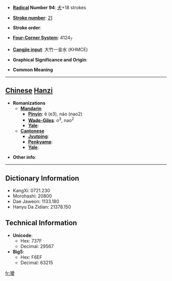 * '''[[Wiktionary:Chinese radical index| Radical]] Number 94''': [[Wiktionary:Chinese radical index 犬|犬]]+18 strokes

* '''[[Wiktionary:Chinese total strokes index|Stroke number]]''': [[Wiktionary:Chinese total strokes index 21|21]]

* '''Stroke order''': 

* '''[[Wiktionary:Chinese four corner index|Four-Corner System]]''': 4124<sub>7</sub>

* '''[[Wiktionary:Chinese Cangjie index|Cangjie input]]''': 大竹一金水 (KHMCE)

* '''Graphical Significance and Origin''': 

* '''Common Meaning'''

----

== [[Chinese]] [[Hanzi]] ==

* '''Romanizations'''
** '''[[Mandarin]]'''
*** '''[[Pinyin]]''': ě (e3), náo (nao2)
*** '''[[Wade-Giles]]''': o<sup>3</sup>, nao<sup>2</sup>
*** '''[[Yale]]''': 
** '''[[Cantonese]]'''
*** '''[[Jyutping]]''':
*** '''[[Penkyamp]]''': 
*** '''[[Yale]]''': 

* '''Other info''': 

----

== Dictionary Information ==

* KangXi: 0721.230
* Morohashi: 20800
* Dae Jaweon: 1133.180
* Hanyu Da Zidian: 21378.150

== Technical Information ==

* '''Unicode''':
** Hex: 737F
** Decimal: 29567
* '''Big5''':
** Hex: F6EF
** Decimal: 63215

[[fr:獿]]